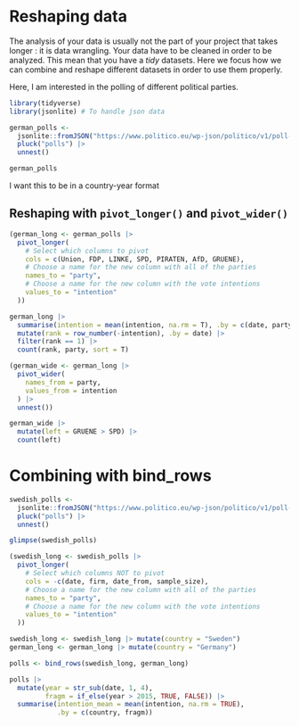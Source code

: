 # Reshaping data

The analysis of your data is usually not the part of your project that takes longer : it is data wrangling. Your data have to be cleaned in order to be analyzed. This mean that you have a *tidy* datasets. Here we focus how we can combine and reshape different datasets in order to use them properly.

Here, I am interested in the polling of different political parties. 

```r
library(tidyverse)
library(jsonlite) # To handle json data

german_polls <-
  jsonlite::fromJSON("https://www.politico.eu/wp-json/politico/v1/poll-of-polls/DE-parliament") |> 
  pluck("polls") |>
  unnest()

german_polls
```

I want this to be in a country-year format

## Reshaping with `pivot_longer()` and `pivot_wider()`

```r
(german_long <- german_polls |>
  pivot_longer(
    # Select which columns to pivot
    cols = c(Union, FDP, LINKE, SPD, PIRATEN, AfD, GRUENE),
    # Choose a name for the new column with all of the parties
    names_to = "party",
    # Choose a name for the new column with the vote intentions
    values_to = "intention"
  ))

german_long |> 
  summarise(intention = mean(intention, na.rm = T), .by = c(date, party)) |> 
  mutate(rank = row_number(-intention), .by = date) |>
  filter(rank == 1) |> 
  count(rank, party, sort = T)

```

```r
(german_wide <- german_long |> 
  pivot_wider(
    names_from = party,
    values_from = intention
  ) |> 
  unnest())

german_wide |> 
  mutate(left = GRUENE > SPD) |> 
  count(left)
```

# Combining with bind_rows

```r
swedish_polls <-
  jsonlite::fromJSON("https://www.politico.eu/wp-json/politico/v1/poll-of-polls/ES-parliament") |> 
  pluck("polls") |>
  unnest()

glimpse(swedish_polls)

(swedish_long <- swedish_polls |>
  pivot_longer(
    # Select which columns NOT to pivot
    cols = -c(date, firm, date_from, sample_size),
    # Choose a name for the new column with all of the parties
    names_to = "party",
    # Choose a name for the new column with the vote intentions
    values_to = "intention"
  ))

swedish_long <- swedish_long |> mutate(country = "Sweden")
german_long <- german_long |> mutate(country = "Germany")

polls <- bind_rows(swedish_long, german_long)
```

```r
polls |>
  mutate(year = str_sub(date, 1, 4),
         fragm = if_else(year > 2015, TRUE, FALSE)) |>
  summarise(intention_mean = mean(intention, na.rm = TRUE),
            .by = c(country, fragm))


```
